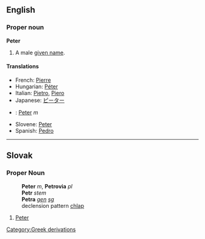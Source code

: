 ==English==
===Proper noun===
'''Peter'''

#A male [[given name]].

====Translations====
*French: [[Pierre]]
*Hungarian: [[Péter]]
*Italian: [[Pietro]], [[Piero]]
*Japanese: [[ピーター]]
*{{sk}}: [[Peter#Slovak|Peter]] ''m''
*Slovene: [[Peter]]
*Spanish: [[Pedro]]



----
==Slovak==
===Proper Noun===
:'''Peter''' ''m'', '''Petrovia''' ''pl''
:'''Petr''' ''stem''
:'''Petra''' ''[[genitive|gen]] [[singular|sg]]''
:declension pattern [[Slovak declension pattern chlap|chlap]]
# [[Peter#English|Peter]]
[[Category:Greek derivations]]